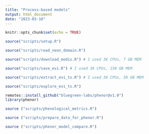 ```yaml
---
title: "Process-based models"
output: html_document
date: "2023-03-10"
---
```


```r
knitr::opts_chunk$set(echo = TRUE)
```

```r
source("scripts/setup.R")
```

```r
source("scripts/read_neon_domain.R")
```

```r
source("scripts/download_modis.R") # I used 36 CPUs, 7 GB MEM
```

```r
source("scripts/save_evi.R") # I used 36 CPUs, 150 GB MEM
```

```r
source("scripts/extract_evi_ts.R") # I used 36 CPUs, 50 GB MEM
```

```r
source("scripts/explore_evi_ts.R")
```

```r
remotes::install_github("bluegreen-labs/phenor@v1.0")
library(phenor)
```

```r
source ("scripts/phenological_metrics.R")
```

```r
source ("scripts/prepare_data_for_phenor.R")
```

```r
source ("scripts/phenor_model_compare.R")
```
